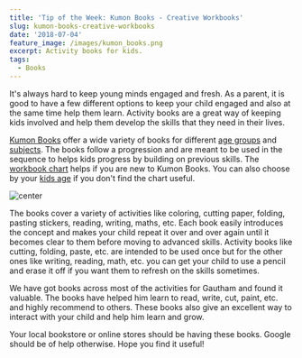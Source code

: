```yaml
---
title: 'Tip of the Week: Kumon Books - Creative Workbooks'
slug: kumon-books-creative-workbooks
date: '2018-07-04'
feature_image: /images/kumon_books.png
excerpt: Activity books for kids.
tags:
  - Books
---
```

It's always hard to keep young minds engaged and fresh. As a parent, it is good to have a few different options to keep your child engaged and also at the same time help them learn. Activity books are a great way of keeping kids involved and help them develop the skills that they need in their lives.

[Kumon Books](http://kumonbooks.com/) offer a wide variety of books for different [age groups](http://kumonbooks.com/books/by-grade/) and [subjects](http://kumonbooks.com/books/by-subject/basic/). The books follow a progression and are meant to be used in the sequence to helps kids progress by building on previous skills. The [workbook chart](http://kumonbooks.com/wp-content/uploads/2015/01/2015-Workbook-Chart.pdf) helps if you are new to Kumon Books. You can also choose by your [kids age](http://kumonbooks.com/books/by-grade/) if you don't find the chart useful.

![center](/images/kumon_books.png)

The books cover a variety of activities like coloring, cutting paper, folding, pasting stickers, reading, writing, maths, etc. Each book easily introduces the concept and makes your child repeat it over and over again until it becomes clear to them before moving to advanced skills. Activity books like cutting, folding, paste, etc. are intended to be used once but for the other ones like writing, reading, math, etc. you can get your child to use a pencil and erase it off if you want them to refresh on the skills sometimes.

We have got books across most of the activities for Gautham and found it valuable. The books have helped him learn to read, write, cut, paint, etc. and highly recommend to others. These books also give an excellent way to interact with your child and help him learn and grow.

Your local bookstore or online stores should be having these books. Google should be of help otherwise. Hope you find it useful!
